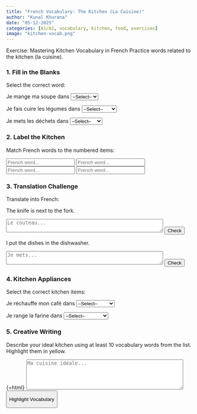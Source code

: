 ```yaml
---
title: "French Vocabulary: The Kitchen (La Cuisine)"
author: "Kunal Khurana"
date: "05-12-2025"
categories: [A1/A2, vocabulary, kitchen, food, exercises]
image: "kitchen-vocab.png"
---
```



::: {.content-visible when-profile="english"}

Exercise: Mastering Kitchen Vocabulary in French
Practice words related to the kitchen (la cuisine).

### 1. Fill in the Blanks
Select the correct word:

Je mange ma soupe dans <select class="vocab-select" data-correct="le bol"> <option value="">--Select--</option> <option value="le bol">le bol</option> <option value="l'assiette">l'assiette</option> <option value="le verre">le verre</option> </select>

Je fais cuire les légumes dans <select class="vocab-select" data-correct="la casserole"> <option value="">--Select--</option> <option value="la casserole">la casserole</option> <option value="le pot">le pot</option> <option value="le saladier">le saladier</option> </select>

Je mets les déchets dans <select class="vocab-select" data-correct="la poubelle"> <option value="">--Select--</option> <option value="la poubelle">la poubelle</option> <option value="le frigo">le frigo</option> <option value="le placard">le placard</option> </select>

### 2. Label the Kitchen
Match French words to the numbered items:

<input type="text" class="label-input" data-correct="l'évier" placeholder="French word...">
<input type="text" class="label-input" data-correct="le four" placeholder="French word...">
<input type="text" class="label-input" data-correct="le réfrigérateur" placeholder="French word...">
<input type="text" class="label-input" data-correct="la cuisinière" placeholder="French word...">

### 3. Translation Challenge
Translate into French:

The knife is next to the fork.

```{=html}
<textarea class="translation" data-correct="Le couteau est à côté de la fourchette." placeholder="Le couteau..." rows="2" cols="50"></textarea>
<button class="check-translation">
Check

</button>
```
I put the dishes in the dishwasher.

```{=html}
<textarea class="translation" data-correct="Je mets la vaisselle dans le lave-vaisselle." placeholder="Je mets..." rows="2" cols="50"></textarea>
<button class="check-translation">
Check

</button>
```

### 4. Kitchen Appliances
Select the correct kitchen items:

Je réchauffe mon café dans <select class="vocab-select" data-correct="le micro-onde"> <option value="">--Select--</option> <option value="le micro-onde">le micro-onde</option> <option value="le four">le four</option> <option value="le grille-pain">le grille-pain</option> </select>

Je range la farine dans <select class="vocab-select" data-correct="le garde-manger"> <option value="">--Select--</option> <option value="le garde-manger">le garde-manger</option> <option value="le placard">le placard</option> <option value="le réfrigérateur">le réfrigérateur</option> </select>

### 5. Creative Writing
Describe your ideal kitchen using at least 10 vocabulary words from the list. Highlight them in yellow.

{=html}
<textarea id="creative-writing" placeholder="Ma cuisine idéale..." rows="5" cols="50"></textarea>
<button id="highlight-btn">
Highlight Vocabulary

</button>
::: {#highlight-output .feedback}
:::



```{=html}
<script>
document.addEventListener('DOMContentLoaded', function() {
  // Fill in the blanks functionality
  document.querySelectorAll('.vocab-select').forEach(select => {
    select.addEventListener('change', function() {
      const feedback = this.nextElementSibling;
      if (this.value === this.dataset.correct) {
        feedback.textContent = "✓ Correct!";
        feedback.className = "feedback correct";
      } else {
        feedback.textContent = "✗ Try again.";
        feedback.className = "feedback incorrect";
      }
    });
  });

  // Label the room functionality
  document.querySelectorAll('.label-input').forEach(input => {
    input.addEventListener('change', function() {
      const feedback = this.nextElementSibling;
      if (this.value.trim().toLowerCase() === this.dataset.correct.toLowerCase()) {
        feedback.textContent = "✓ Correct!";
        feedback.className = "feedback correct";
      } else {
        feedback.textContent = "✗ Try again. Correct answer: " + this.dataset.correct;
        feedback.className = "feedback incorrect";
      }
    });
  });

  // Translation challenge functionality
  document.querySelectorAll('.check-translation').forEach(button => {
    button.addEventListener('click', function() {
      const textarea = this.previousElementSibling;
      const feedback = this.nextElementSibling;
      const correctAnswer = textarea.dataset.correct.toLowerCase();
      
      if (textarea.value.trim().toLowerCase() === correctAnswer) {
        feedback.textContent = "✓ Correct!";
        feedback.className = "feedback correct";
      } else {
        feedback.textContent = "✗ Try again. Suggested answer: " + textarea.dataset.correct;
        feedback.className = "feedback incorrect";
      }
    });
  });

  // Creative writing highlight functionality
  document.getElementById('highlight-btn').addEventListener('click', function() {
    const text = document.getElementById('creative-writing').value;
    const output = document.getElementById('highlight-output');
    const vocabWords = [
      // Kitchen vocabulary
      "l'assiette", "la boîte", "le bol", "la cafetière", "la casserole", 
      "le comptoir", "le congélateur", "le couteau", "la cuillère", "la cuisinière", 
      "l'évier", "le four", "la fourchette", "le frigo", "la jarre", 
      "le lave-vaisselle", "le micro-onde", "la nourriture", "le pichet", "le placard", 
      "le pot", "la poubelle", "le réfrigérateur", "la serviette", "la tasse", 
      "le torchon", "le verre", "le verre à vin", "le broyeur d'ordures", "la cuillère à café", 
      "la cuillère à soupe", "le garde-manger", "le grille-pain", "le mixeur", "l'ouvre-boîtes", 
      "le plateau", "le robinet", "le saladier", "la soucoupe", "la théière"
    ];
    
    const escapedVocab = vocabWords.map(word => word.replace(/[.*+?^${}()|[\]\\]/g, '\\$&'));
    const regex = new RegExp(`\\b(${escapedVocab.join('|')})\\b`, 'gi');
    
    const highlightedText = text.replace(regex, '<mark>$&</mark>');
    output.innerHTML = highlightedText;
    
    const matchCount = (highlightedText.match(/<mark>/g) || []).length;
    const countDisplay = document.createElement('p');
    countDisplay.textContent = `Found ${matchCount} vocabulary words.`;
    output.appendChild(countDisplay);
  });
});
</script>
```

:::

